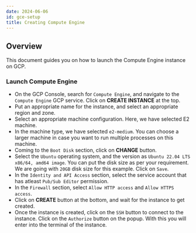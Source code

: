 ```yaml
---
date: 2024-06-06
id: gce-setup
title: Creating Compute Engine
---
```


## Overview

This document guides you on how to launch the Compute Engine instance on GCP.

### Launch Compute Engine

- On the GCP Console, search for `Compute Engine`, and navigate to the `Compute Engine` GCP service. Click on **CREATE INSTANCE** at the top.
- Put an appropriate name for the instance, and select an appropriate region and zone.
- Select an appropriate machine configuration. Here, we have selected E2 machine.
- In the machine type, we have selected `e2-medium`. You can choose a larger machine in case you want to run multiple processes on this machine.
- Coming to the `Boot Disk` section, click on **CHANGE** button.
- Select the `Ubuntu` operating system, and the version as `Ubuntu 22.04 LTS x86/64, amd64 image`. You can put the disk size as per your requirement. We are going with `20GB` disk size for this example. Click on `Save`.
- In the `Identity and API Access` section, select the service account that has atleast `Pub/Sub Editor` permission.
- In the `Firewall` section, select `Allow HTTP access` and `Allow HTTPS access`.
- Click on **CREATE** button at the bottom, and wait for the instance to get created.
- Once the instance is created, click on the `SSH` button to connect to the instance. Click on the `Authorize` button on the popup. With this you will enter into the terminal of the instance.
